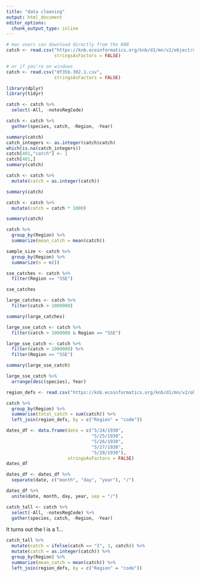 ```yaml
---
title: "data cleaning"
output: html_document
editor_options: 
  chunk_output_type: inline
---
```


```r
# mac users can download directly from the KNB
catch <- read.csv("https://knb.ecoinformatics.org/knb/d1/mn/v2/object/df35b.302.1", 
                  stringsAsFactors = FALSE)

# or if you're on windows
catch <- read.csv("df35b.302.1.csv",
                  stringsAsFactors = FALSE)
```

```r
library(dplyr)
library(tidyr)
```

```r
catch <- catch %>% 
  select(-All, -notesRegCode)
```

```r
catch <- catch %>% 
  gather(species, catch, -Region, -Year)
```

```r
summary(catch)
catch_integers <- as.integer(catch$catch)
which(is.na(catch_integers))
catch[401,"catch"] <- 1
catch[401,]
summary(catch)
```

```r
catch <- catch %>% 
  mutate(catch = as.integer(catch))

summary(catch)
```

```r
catch <- catch %>% 
  mutate(catch = catch * 1000)

summary(catch)
```

```r
catch %>% 
  group_by(Region) %>% 
  summarize(mean_catch = mean(catch))
```

```r
sample_size <- catch %>% 
  group_by(Region) %>% 
  summarize(n = n())
```

```r
sse_catches <- catch %>% 
  filter(Region == "SSE")

sse_catches
```

```r
large_catches <- catch %>% 
  filter(catch > 1000000)

summary(large_catches)
```

```r
large_sse_catch <- catch %>% 
  filter(catch > 1000000 & Region == "SSE")

large_sse_catch <- catch %>% 
  filter(catch > 1000000) %>% 
  filter(Region == "SSE")

summary(large_sse_catch)
```

```r
large_sse_catch %>% 
  arrange(desc(species), Year)
```

```r
region_defs <- read.csv("https://knb.ecoinformatics.org/knb/d1/mn/v2/object/df35b.303.1", stringsAsFactors = FALSE)

catch %>% 
  group_by(Region) %>% 
  summarise(total_catch = sum(catch)) %>% 
  left_join(region_defs, by = c("Region" = "code"))
```

```r
dates_df <- data.frame(date = c("5/24/1930",
                                "5/25/1930",
                                "5/26/1930",
                                "5/27/1930",
                                "5/28/1930"),
                       stringsAsFactors = FALSE)
dates_df

dates_df <- dates_df %>% 
  separate(date, c("month", "day", "year"), "/")

dates_df %>% 
  unite(date, month, day, year, sep = "/")
```


```r
catch_tall <- catch %>%
  select(-All, -notesRegCode) %>% 
  gather(species, catch, -Region, -Year)
```

It turns out the I is a 1...

```r
catch_tall %>% 
  mutate(catch = ifelse(catch == "I", 1, catch)) %>% 
  mutate(catch = as.integer(catch)) %>% 
  group_by(Region) %>% 
  summarize(mean_catch = mean(catch)) %>% 
  left_join(region_defs, by = c("Region" = "code"))
```
